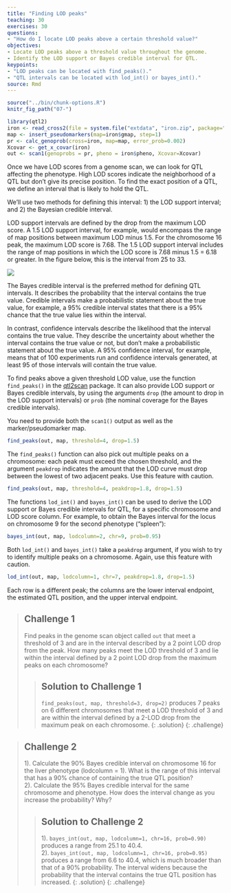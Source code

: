 ```yaml
---
title: "Finding LOD peaks"
teaching: 30
exercises: 30
questions:
- "How do I locate LOD peaks above a certain threshold value?"
objectives:
- Locate LOD peaks above a threshold value throughout the genome.
- Identify the LOD support or Bayes credible interval for QTL.
keypoints:
- "LOD peaks can be located with find_peaks()."
- "QTL intervals can be located with lod_int() or bayes_int()."
source: Rmd
---
```


```r
source("../bin/chunk-options.R")
knitr_fig_path("07-")
```

```r
library(qtl2)
iron <- read_cross2(file = system.file("extdata", "iron.zip", package="qtl2geno") )
map <- insert_pseudomarkers(map=iron$gmap, step=1)
pr <- calc_genoprob(cross=iron, map=map, error_prob=0.002)
Xcovar <- get_x_covar(iron)
out <- scan1(genoprobs = pr, pheno = iron$pheno, Xcovar=Xcovar)
```

Once we have LOD scores from a genome scan, we can look for QTL affecting the phenotype. High LOD scores indicate the neighborhood of a QTL but don't give its precise position. To find the exact position of a QTL, we define an interval that is likely to hold the QTL.

We'll use two methods for defining this interval: 1) the LOD support interval; and 2) the Bayesian credible interval.

LOD support intervals are defined by the drop from the maximum LOD score. A 1.5 LOD support interval, for example, would encompass the range of map positions between maximum LOD minus 1.5. For the chromosome 16 peak, the maximum LOD score is 7.68. The 1.5 LOD support interval includes the range of map positions in which the LOD score is 7.68 minus 1.5 = 6.18 or greater. In the figure below, this is the interval from 25 to 33.

![](../fig/lod-support.png)

The Bayes credible interval is the preferred method for defining QTL intervals. It describes the probability that the interval contains the true value. Credible intervals make a probabilistic statement about the true value, for example, a 95% credible interval states that there is a 95% chance that the true value lies within the interval.

In contrast, confidence intervals describe the likelihood that the interval contains the true value.  They describe the uncertainty about whether the interval contains the true value or not, but don't make a probabilistic statement about the true value. A 95% confidence interval, for example, means that of 100 experiments run and confidence intervals generated, at least 95 of those intervals will contain the true value.

To find peaks above a given threshold LOD value, use the function `find_peaks()` in the
[qtl2scan](https://github.com/rqtl/qtl2scan) package. It can also provide LOD support or Bayes credible intervals, by using the arguments `drop` (the amount to drop in the LOD support intervals) or `prob` (the nominal coverage for the Bayes credible intervals).

You need to provide both the `scan1()` output as well as the marker/pseudomarker map.

```r
find_peaks(out, map, threshold=4, drop=1.5)
```

The `find_peaks()` function can also pick out multiple peaks on a chromosome: each peak must exceed the chosen threshold, and the argument `peakdrop` indicates the amount that the LOD curve must drop between the lowest of two adjacent peaks.  Use this feature with caution.

```r
find_peaks(out, map, threshold=4, peakdrop=1.8, drop=1.5)
```

The functions `lod_int()` and `bayes_int()` can be used to derive the LOD support or Bayes credible intervals for QTL, for a specific chromosome and LOD score column. For example, to obtain the Bayes
interval for the locus on chromosome 9 for the second phenotype ("spleen"):

```r
bayes_int(out, map, lodcolumn=2, chr=9, prob=0.95)
```

Both `lod_int()` and `bayes_int()` take a `peakdrop` argument, if you wish to try to identify multiple peaks on a chromosome. Again, use this feature with caution.

```r
lod_int(out, map, lodcolumn=1, chr=7, peakdrop=1.8, drop=1.5)
```

Each row is a different peak; the columns are the lower interval endpoint, the estimated QTL position, and the upper interval endpoint.

> ## Challenge 1
> Find peaks in the genome scan object called `out` that meet a threshold of 3 and are in the interval described by a 2 point LOD drop from the peak. How many peaks meet the LOD threshold of 3 and lie within the interval defined by a 2 point LOD drop from the maximum peaks on each chromosome?
>
> > ## Solution to Challenge 1
> > `find_peaks(out, map, threshold=3, drop=2)` produces 7 peaks on 6 different chromosomes that meet a LOD threshold of 3 and are within the interval defined by a 2-LOD drop from the maximum peak on each chromosome.
> {: .solution}
{: .challenge}


> ## Challenge 2
> 1). Calculate the 90% Bayes credible interval on chromosome 16 for the liver phenotype (lodcolumn = 1).
What is the range of this interval that has a 90% chance of containing the true QTL position?  
2). Calculate the 95% Bayes credible interval for the same chromosome and phenotype. How does the interval change as you increase the probability? Why?
>
> > ## Solution to Challenge 2
> >
> > 1). `bayes_int(out, map, lodcolumn=1, chr=16, prob=0.90)` produces a range from 25.1 to 40.4.  
> > 2). `bayes_int(out, map, lodcolumn=1, chr=16, prob=0.95)` produces a range from 6.6 to 40.4, which is much broader than that of a 90% probability. The interval widens because the probability that the interval contains the true QTL position has increased. 
> {: .solution}
{: .challenge}
